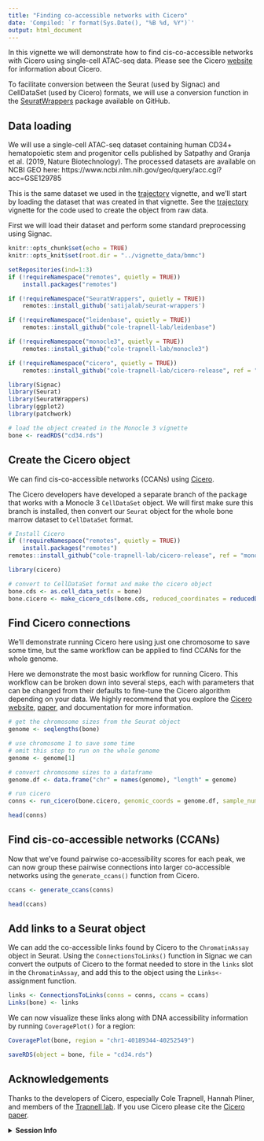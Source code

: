 ```yaml
---
title: "Finding co-accessible networks with Cicero"
date: 'Compiled: `r format(Sys.Date(), "%B %d, %Y")`'
output: html_document
---
```


In this vignette we will demonstrate how to find cis-co-accessible networks with 
Cicero using single-cell ATAC-seq data. Please see the
Cicero [website](https://cole-trapnell-lab.github.io/cicero-release/docs_m3/)
for information about Cicero.

To facilitate conversion between the Seurat (used by Signac) and CellDataSet
(used by Cicero) formats, we will use a conversion function in the 
[SeuratWrappers](https://github.com/satijalab/seurat-wrappers) package available
on GitHub.

## Data loading

We will use a single-cell ATAC-seq dataset containing human CD34+ hematopoietic
stem and progenitor cells published by Satpathy and Granja et al. (2019, Nature
Biotechnology). The processed datasets are available on NCBI GEO here:
https://www.ncbi.nlm.nih.gov/geo/query/acc.cgi?acc=GSE129785

This is the same dataset we used in the [trajectory](monocle.html)
vignette, and we'll start by loading the dataset that was created in that
vignette. See the [trajectory](monocle.html) vignette for the code used to
create the object from raw data.

First we will load their dataset and perform some standard preprocessing using
Signac.

```r
knitr::opts_chunk$set(echo = TRUE)
knitr::opts_knit$set(root.dir = "../vignette_data/bmmc")
```

```r
setRepositories(ind=1:3)
if (!requireNamespace("remotes", quietly = TRUE))
    install.packages("remotes")

if (!requireNamespace("SeuratWrappers", quietly = TRUE))
    remotes::install_github('satijalab/seurat-wrappers')

if (!requireNamespace("leidenbase", quietly = TRUE))
    remotes::install_github("cole-trapnell-lab/leidenbase")

if (!requireNamespace("monocle3", quietly = TRUE))
    remotes::install_github("cole-trapnell-lab/monocle3")

if (!requireNamespace("cicero", quietly = TRUE))
    remotes::install_github("cole-trapnell-lab/cicero-release", ref = "monocle3")
```

```r
library(Signac)
library(Seurat)
library(SeuratWrappers)
library(ggplot2)
library(patchwork)
```

```r
# load the object created in the Monocle 3 vignette
bone <- readRDS("cd34.rds")
```

## Create the Cicero object

We can find cis-co-accessible networks (CCANs) using [Cicero](https://cole-trapnell-lab.github.io/cicero-release/docs_m3/).

The Cicero developers have developed a separate branch of the package that works
with a Monocle 3 `CellDataSet` object. We will first make sure this branch is
installed, then convert our `Seurat` object for the whole bone marrow dataset to
`CellDataSet` format.

```r
# Install Cicero
if (!requireNamespace("remotes", quietly = TRUE))
    install.packages("remotes")
remotes::install_github("cole-trapnell-lab/cicero-release", ref = "monocle3")
```

```r
library(cicero)
```

```r
# convert to CellDataSet format and make the cicero object
bone.cds <- as.cell_data_set(x = bone)
bone.cicero <- make_cicero_cds(bone.cds, reduced_coordinates = reducedDims(bone.cds)$UMAP)
```

## Find Cicero connections

We'll demonstrate running Cicero here using just one chromosome to save some time,
but the same workflow can be applied to find CCANs for the whole genome.

Here we demonstrate the most basic workflow for running Cicero. This workflow
can be broken down into several steps, each with parameters that can be changed
from their defaults to fine-tune the Cicero algorithm depending on your data.
We highly recommend that you explore the [Cicero website](https://cole-trapnell-lab.github.io/cicero-release/docs_m3/),
[paper](https://doi.org/10.1016/j.molcel.2018.06.044), and documentation for
more information.

```r
# get the chromosome sizes from the Seurat object
genome <- seqlengths(bone)

# use chromosome 1 to save some time
# omit this step to run on the whole genome
genome <- genome[1]

# convert chromosome sizes to a dataframe
genome.df <- data.frame("chr" = names(genome), "length" = genome)

# run cicero
conns <- run_cicero(bone.cicero, genomic_coords = genome.df, sample_num = 100)
```

```r
head(conns)
```

## Find cis-co-accessible networks (CCANs)

Now that we've found pairwise co-accessibility scores for each peak, we can now
group these pairwise connections into larger co-accessible networks using the
`generate_ccans()` function from Cicero.

```r
ccans <- generate_ccans(conns)
```

```r
head(ccans)
```

## Add links to a Seurat object

We can add the co-accessible links found by Cicero to the `ChromatinAssay`
object in Seurat. Using the `ConnectionsToLinks()` function in Signac we can
convert the outputs of Cicero to the format needed to store in the `links` slot
in the `ChromatinAssay`, and add this to the object using the `Links<-`
assignment function.

```r
links <- ConnectionsToLinks(conns = conns, ccans = ccans)
Links(bone) <- links
```

We can now visualize these links along with DNA accessibility information by
running `CoveragePlot()` for a region:

```r
CoveragePlot(bone, region = "chr1-40189344-40252549")
```

```r
saveRDS(object = bone, file = "cd34.rds")
```

## Acknowledgements

Thanks to the developers of Cicero, especially Cole Trapnell, Hannah Pliner, and
members of the [Trapnell lab](https://cole-trapnell-lab.github.io/). If you use
Cicero please cite the [Cicero paper](https://doi.org/10.1016/j.molcel.2018.06.044).

<details>
  <summary>**Session Info**</summary>

```r
sessionInfo()
```

</details>
